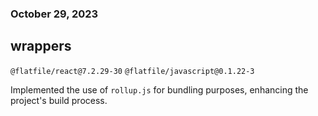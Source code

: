 ### October 29, 2023

## wrappers

`@flatfile/react@7.2.29-30` `@flatfile/javascript@0.1.22-3`

Implemented the use of `rollup.js` for bundling purposes, enhancing the
project's build process.
